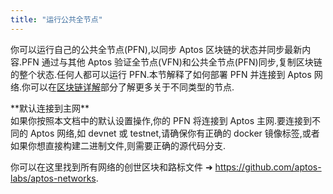 ```yaml
---
title: "运行公共全节点"
---
```



你可以运行自己的公共全节点(PFN),以同步 Aptos 区块链的状态并同步最新内容.PFN 通过与其他 Aptos 验证全节点(VFN)和公共全节点(PFN)同步,复制区块链的整个状态.任何人都可以运行 PFN.本节解释了如何部署 PFN 并连接到 Aptos 网络.你可以在[区块链详解](/zh/network/blockchain)部分了解更多关于不同类型的节点.

<Aside type="note">
  **默认连接到主网**<br />
  如果你按照本文档中的默认设置操作,你的 PFN 将连接到 Aptos 主网.要连接到不同的 Aptos 网络,如 devnet 或 testnet,请确保你有正确的 docker 镜像标签,或者如果你想直接构建二进制文件,则需要正确的源代码分支.

  你可以在这里找到所有网络的创世区块和路标文件 ➜ https://github.com/aptos-labs/aptos-networks.
</Aside>
